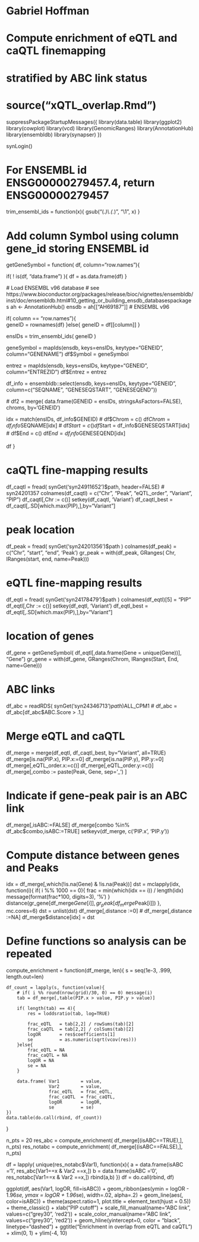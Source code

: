 # Gabriel Hoffman
#
# Compute enrichment of eQTL and caQTL finemapping
# stratified by ABC link status

# source("xQTL_overlap.Rmd")




suppressPackageStartupMessages({
library(data.table)
library(ggplot2)
library(cowplot)
library(vcd)
library(GenomicRanges)
library(AnnotationHub)
library(ensembldb)
library(synapser)
})

synLogin()



# For ENSEMBL id ENSG00000279457.4, return ENSG00000279457
trim_ensembl_ids = function(x){
  gsub("(.*)\\.(.*)", "\\1", x) 
}

# Add column Symbol using column gene_id storing ENSEMBL id
getGeneSymbol = function( df, column="row.names"){

  if( ! is(df, "data.frame") ){
    df = as.data.frame(df)
  }

  # Load ENSEMBL v96 database
  # see https://www.bioconductor.org/packages/release/bioc/vignettes/ensembldb/inst/doc/ensembldb.html#10_getting_or_building_ensdb_databasespackages
  ah <- AnnotationHub()
  ensdb = ah[["AH69187"]] # ENSEMBL v96

  if( column == "row.names"){    
    geneID = rownames(df)
  }else{
    geneID = df[[column]]
  }

  ensIDs = trim_ensembl_ids( geneID )

  geneSymbol = mapIds(ensdb, keys=ensIDs, keytype="GENEID", column="GENENAME")
  df$Symbol = geneSymbol

  entrez = mapIds(ensdb, keys=ensIDs, keytype="GENEID", column="ENTREZID")
  df$Entrez = entrez

  df_info = ensembldb::select(ensdb, keys=ensIDs, keytype="GENEID", column=c("SEQNAME", "GENESEQSTART", "GENESEQEND"))

  # df2 = merge( data.frame(GENEID = ensIDs, stringsAsFactors=FALSE), chroms, by='GENEID')

  idx = match(ensIDs, df_info$GENEID)
  # df$Chrom = c()
  df$Chrom = df_info$SEQNAME[idx]
  # df$Start = c()
  df$Start = df_info$GENESEQSTART[idx]
  # df$End = c()
  df$End = df_info$GENESEQEND[idx]

  df
}


# caQTL fine-mapping results
df_caqtl = fread( synGet('syn24911652')$path, header=FALSE) # syn24201357
colnames(df_caqtl) = c("Chr", "Peak", "eQTL_order", "Variant", "PIP")
df_caqtl[,Chr := c()]
setkey(df_caqtl, 'Variant')
df_caqtl_best = df_caqtl[,.SD[which.max(PIP),],by="Variant"]

# peak location
df_peak = fread( synGet('syn24201356')$path )
colnames(df_peak) = c("Chr", "start", "end", 'Peak')
gr_peak = with(df_peak, GRanges( Chr, IRanges(start, end, name=Peak)))


# eQTL fine-mapping results
df_eqtl = fread( synGet('syn24178479')$path )
colnames(df_eqtl)[5] = "PIP"
df_eqtl[,Chr := c()]
setkey(df_eqtl, 'Variant')
df_eqtl_best = df_eqtl[,.SD[which.max(PIP),],by="Variant"]

# location of genes
df_gene = getGeneSymbol( df_eqtl[,data.frame(Gene = unique(Gene))], "Gene")
gr_gene = with(df_gene, GRanges(Chrom, IRanges(Start, End, name=Gene)))

# ABC links
df_abc = readRDS( synGet('syn24346713')$path )$ALL_CPM1
# df_abc = df_abc[df_abc$ABC.Score > .1,]

# Merge eQTL and caQTL
df_merge = merge(df_eqtl, df_caqtl_best, by="Variant", all=TRUE)
df_merge[is.na(PIP.x), PIP.x:=0]
df_merge[is.na(PIP.y), PIP.y:=0]
df_merge[,eQTL_order.x:=c()]
df_merge[,eQTL_order.y:=c()]
df_merge[,combo := paste(Peak, Gene, sep='_') ]

# Indicate if gene-peak pair is an ABC link
df_merge[,isABC:=FALSE]
df_merge[combo %in% df_abc$combo,isABC:=TRUE]
setkeyv(df_merge, c('PIP.x', 'PIP.y'))


# Compute distance between genes and Peaks
idx = df_merge[,which(!is.na(Gene) & !is.na(Peak))]
dst = mclapply(idx, function(i){
	if( i %% 1000 == 0){
		frac = min(which(idx == i)) / length(idx)
		message(format(frac*100, digits=3), '%')
	}
	distance(gr_gene[df_merge$Gene[i]], gr_peak[df_merge$Peak[i]])
	}, mc.cores=6)
dst = unlist(dst)
df_merge[,distance :=0]
# df_merge[,distance :=NA]
df_merge$distance[idx] = dst


# Define functions so analysis can be repeated
compute_enrichment = function(df_merge, len){
	s = seq(1e-3, .999, length.out=len)

	df_count = lapply(s, function(value){
		# if( i %% round(nrow(grid)/30, 0) == 0) message(i)
		tab = df_merge[,table(PIP.x > value, PIP.y > value)]

		if( length(tab) == 4){
			res = loddsratio(tab, log=TRUE)

			frac_eQTL 	= tab[2,2] / rowSums(tab)[2]
			frac_caQTL 	= tab[2,2] / colSums(tab)[2]
			logOR 		= res$coefficients[1]
			se 			= as.numeric(sqrt(vcov(res)))
		}else{
			frac_eQTL = NA
			frac_caQTL = NA
			logOR = NA
			se = NA
		}

		data.frame(	Var1 		= value,
					Var2 		= value, 
					frac_eQTL 	= frac_eQTL,
					frac_caQTL 	= frac_caQTL,
					logOR 		= logOR,
					se 			= se)
	})
	data.table(do.call(rbind, df_count))
}

n_pts = 20
res_abc = compute_enrichment( df_merge[(isABC==TRUE),], n_pts)
res_notabc = compute_enrichment( df_merge[(isABC==FALSE),], n_pts)

df = lapply( unique(res_notabc$Var1), function(x){
	a = data.frame(isABC ='1', res_abc[Var1==x & Var2 ==x,])
	b = data.frame(isABC ='0', res_notabc[Var1==x & Var2 ==x,])
	rbind(a,b)
})
df = do.call(rbind, df)


ggplot(df, aes(Var1, logOR, fill=isABC)) + geom_ribbon(aes(ymin = logOR - 1.96*se, ymax = logOR + 1.96*se), width=.02, alpha=.2)  + geom_line(aes(, color=isABC)) + theme(aspect.ratio=1, plot.title = element_text(hjust = 0.5)) + theme_classic() + xlab("PIP cutoff") + scale_fill_manual(name="ABC link", values=c("grey30", 'red2')) + scale_color_manual(name="ABC link", values=c("grey30", 'red2')) + geom_hline(yintercept=0, color = "black", linetype="dashed") + ggtitle("Enrichment in overlap from eQTL and caQTL") + xlim(0, 1) + ylim(-4, 10)

